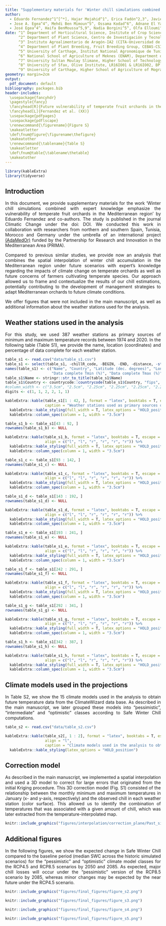 ```yaml
---
title: "Supplementary materials for 'Winter chill simulations combined with expert knowledge emphasize the vulnerability of temperate fruit orchards in the Mediterranean region'"
author:
  - Eduardo Fernandez^1^[^*], Hajar Mojahid^1^, Erica Fadón^2,3^, Javier Rodrigo^2,3^, David Ruiz^4^,
  - Jose A. Egea^4^, Mehdi Ben Mimoun^5^, Ossama Kodad^6^, Adnane El Yaacoubi^7^, Mohamed Ghrab^8^,
  - José Egea^4^, Haifa BenMoussa^5,9^, Nadia Borgini^5^, Olfa Elloumi^8^ and Eike Luedeling^1^  
date: ^1^ Department of Horticultural Science, Institute of Crop Science and Resource Conservation (INRES), University of Bonn, 53121 Bonn, Germany \newline
      ^2^ Department of Plant Science, Centro de Investigación y Tecnología Agroalimentaria de Aragón (CITA), Gobierno de Aragón, Avda. Montañana 930, 50059 Zaragoza, Spain \newline
      ^3^ Instituto Agroalimentario de Aragón-IA2 (CITA-Universidad de Zaragoza), 50013 Zaragoza, Spain \newline
      ^4^ Department of Plant Breeding, Fruit Breeding Group, CEBAS-CSIC, PO Box 164, Espinardo, 30100 Murcia, Spain \newline
      ^5^ University of Carthage, Institut National Agronomique de Tunisie (INAT), Laboratory GREEN-TEAM (LR17AGR01), 43 avenue Charles Nicolle, 1082 Tunis, Tunisia \newline
      ^6^ National School of Agriculture of Meknes (ENAM), Department of Arboriculture and Viticulture, PB. S/40, 50000 Meknes, Morocco \newline
      ^7^ University Sultan Moulay Slimane, Higher School of Technology Khenifra, P.B. 170, Khenifra, Morocco \newline
      ^8^ University of Sfax, Olive Institute, LR16IO01 & LR16IO02, BP 1087 Sfax 3000, Tunisia \newline
      ^9^ University of Carthage, Higher School of Agriculture of Mograne, Department of Agricultural Production, Zaghouan, Tunisia
geometry: margin=2cm
output: 
  pdf_document: default
bibliography: packages.bib
header-includes:
  \usepackage{fancyhdr}
  \pagestyle{fancy}
  \fancyhead[R]{Future vulnerability of temperate fruit orchards in the Mediterranean}
  \fancyhead[L]{Fernandez et al. (XX)}
  \usepackage{pdfpages}
  \usepackage{pdflscape}
  \renewcommand{\figurename}{Figure S}
  \makeatletter
  \def\fnum@figure{\figurename\thefigure}
  \makeatother
  \renewcommand{\tablename}{Table S}
  \makeatletter
  \def\fnum@table{\tablename\thetable}
  \makeatother
---
```


<style>
body {
text-align: justify}
</style>

```r
library(kableExtra)
library(tidyverse)
```

[^*]: Corresponding author: Eduardo Fernández (efernand@uni-bonn.de)

## Introduction

In this document, we provide supplementary materials for the work 'Winter chill simulations combined with expert knowledge emphasize the vulnerability of temperate fruit orchards in the Mediterranean region' by Eduardo Fernandez and co-authors. The study is published in the journal Climatic Change under the doi: DOI. We conducted this work in collaboration with researchers from northern and southern Spain, Tunisia, Morocco and Germany under the umbrella of an international project [(AdaMedOr)](https://mel.cgiar.org/projects/adamedor) funded by the Partnership for Research and Innovation in the Mediterranean Area (PRIMA).

Compared to previous similar studies, we provide now an analysis that combines the spatial interpolation of winter chill accumulation in the Mediterranean region under future scenarios with expert's knowledge regarding the impacts of climate change on temperate orchards as well as future concerns of farmers cultivating temperate species. Our approach allowed us to frame and contextualize the results of our chill estimations, potentially contributing to the development of management strategies to adapt Mediterranean orchards to future climate conditions.

We offer figures that were not included in the main manuscript, as well as additional information about the weather stations used for the analysis.

\newpage

## Weather stations used in the analysis

For this study, we used 387 weather stations as primary sources of minimum and maximum temperature records between 1974 and 2020. In the following table (Table S1), we provide the name, location (coordinates) and percentage of data complete for each weather station.

```r
table_s1 <- read.csv("data/table_s1.csv")
table_s1 <- select(table_s1, -chillR_code, -BEGIN, -END, -distance, -starts_with("Total"))
names(table_s1) <- c("Name", "Country", "Latitude (dec. degrees)", "Longitude (dec. degrees)",
                     "Data complete Tmin (%)", "Data complete Tmax (%)")
table_s1$Name <- stringr::str_to_title(table_s1$Name)
table_s1$Country <- countrycode::countrycode(table_s1$Country, "fips", "country.name")
#column_width <- c("3.5cm", "2.5cm", "2.25cm", "2.25cm", "2.25cm", "2.25cm")
digits <- c(1, 1, 2, 2, 1, 1)

kableExtra::kable(table_s1[1 : 42, ], format = "latex", booktabs = T, escape = T, digits = digits,
                  caption = "Weather stations used as primary sources of minimum and maximum temperature records between 1974 and 2020 in the Mediterranean basin", align = c("l", "l", "r", "r", "r", "r")) %>% 
  kableExtra::kable_styling(full_width = T, latex_options = "HOLD_position") %>% 
  kableExtra::column_spec(column = 1, width = "3.5cm")
```

```r
table_s1_b <- table_s1[43 : 92, ]
rownames(table_s1_b) <- NULL

kableExtra::kable(table_s1_b, format = "latex", booktabs = T, escape = T, digits = digits,
                  align = c("l", "l", "r", "r", "r", "r")) %>% 
  kableExtra::kable_styling(full_width = T, latex_options = "HOLD_position") %>% 
  kableExtra::column_spec(column = 1, width = "3.5cm")
```

```r
table_s1_c <- table_s1[93 : 142, ]
rownames(table_s1_c) <- NULL

kableExtra::kable(table_s1_c, format = "latex", booktabs = T, escape = T, digits = digits,
                  align = c("l", "l", "r", "r", "r", "r")) %>% 
  kableExtra::kable_styling(full_width = T, latex_options = "HOLD_position") %>% 
  kableExtra::column_spec(column = 1, width = "3.5cm")
```

```r
table_s1_d <- table_s1[143 : 192, ]
rownames(table_s1_d) <- NULL

kableExtra::kable(table_s1_d, format = "latex", booktabs = T, escape = T, digits = digits,
                  align = c("l", "l", "r", "r", "r", "r")) %>% 
  kableExtra::kable_styling(full_width = T, latex_options = "HOLD_position") %>% 
  kableExtra::column_spec(column = 1, width = "3.5cm")
```

```r
table_s1_e <- table_s1[193 : 241, ]
rownames(table_s1_e) <- NULL

kableExtra::kable(table_s1_e, format = "latex", booktabs = T, escape = T, digits = digits,
                  align = c("l", "l", "r", "r", "r", "r")) %>% 
  kableExtra::kable_styling(full_width = T, latex_options = "HOLD_position") %>% 
  kableExtra::column_spec(column = 1, width = "3.5cm")
```

```r
table_s1_f <- table_s1[242 : 291, ]
rownames(table_s1_f) <- NULL

kableExtra::kable(table_s1_f, format = "latex", booktabs = T, escape = T, digits = digits,
                  align = c("l", "l", "r", "r", "r", "r")) %>% 
  kableExtra::kable_styling(full_width = T, latex_options = "HOLD_position") %>% 
  kableExtra::column_spec(column = 1, width = "3.5cm")
```

```r
table_s1_g <- table_s1[292 : 341, ]
rownames(table_s1_g) <- NULL

kableExtra::kable(table_s1_g, format = "latex", booktabs = T, escape = T, digits = digits,
                  align = c("l", "l", "r", "r", "r", "r")) %>% 
  kableExtra::kable_styling(full_width = T, latex_options = "HOLD_position") %>% 
  kableExtra::column_spec(column = 1, width = "3.5cm")
```

```r
table_s1_h <- table_s1[342 : 387, ]
rownames(table_s1_h) <- NULL

kableExtra::kable(table_s1_h, format = "latex", booktabs = T, escape = T, digits = digits,
                  align = c("l", "l", "r", "r", "r", "r")) %>% 
  kableExtra::kable_styling(full_width = T, latex_options = "HOLD_position") %>% 
  kableExtra::column_spec(column = 1, width = "3.5cm")
```

\newpage

## Climate models used in the projections

In Table S2, we show the 15 climate models used in the analysis to obtain future temperature data from the ClimateWizard data base. As described in the main manuscript, we later grouped these models into "pessimistic", "intermediate" and "optimistic" classes according to Safe Winter Chill computations.

```r
table_s2 <- read.csv("data/table_s2.csv")

kableExtra::kable(table_s2[, 1 : 2], format = "latex", booktabs = T, escape = T,
                  align = "l",
                  caption = "Climate models used in the analysis to obtain temperature data under future climate scenarios") %>% 
  kableExtra::kable_styling(latex_options = "HOLD_position")
```

\newpage

## Correction model

As described in the main manuscript, we implemented a spatial interpolation and used a 3D model to correct for large errors that originated from the initial Kriging procedure. This 3D correction model (Fig. S1) consisted of the relationship between the monthly minimum and maximum temperatures in January (x- and y-axis, respectively) and the observed chill in each weather station (color surface). This allowed us to identify the combination of temperatures that was associated with a given amount of chill, which was later extracted from the temperature-interpolated map.

```r
knitr::include_graphics("figures/interpolation/correction_plane/Past_sim_1975supplementary.png")
```

## Additional figures
In the following figures, we show the expected change in Safe Winter Chill compared to the baseline period (median SWC across the historic simulated scenarios) for the "pessimistic" and "optimistic" climate model classes for the RCP4.5 and RCP8.5 scenarios by 2050 and 2085. As expected, major chill losses will occur under the "pessimistic" version of the RCP8.5 scenario by 2085, whereas minor changes may be expected by the near future under the RCP4.5 scenario.

```r
knitr::include_graphics("figures/final_figures/figure_s2.png")
```

```r
knitr::include_graphics("figures/final_figures/figure_s3.png")
```

```r
knitr::include_graphics("figures/final_figures/figure_s4.png")
```

```r
knitr::include_graphics("figures/final_figures/figure_s5.png")
```


